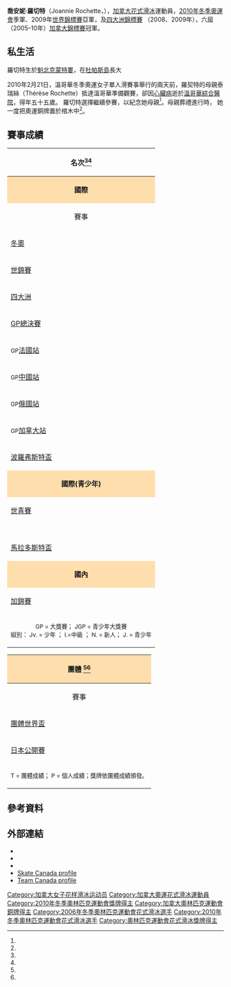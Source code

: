 {{Link style|time=2015-12-11T08:54:29+00:00}}
{{Infobox figure skater
|name=喬安妮·羅切特<br>Joannie Rochette
|image= [[file:Joannie_Rochette_2009_Worlds.jpg|200px]]
|caption= 羅切特於[[2009年世界花式滑冰錦標賽|2009 世錦賽]]
|country= {{CAN}}
|fullname= 
|birth_date= {{birth date and age|1986|1|13}}
|birth_place= [[魁北克|魁北克]][[蒙特婁|蒙特婁]]
|hometown= 魁北克[[:en:La_Visitation-de-l'Île-Dupas,_Quebec|杜帕斯島]] 
|residence= 
|height= {{convert|1.58|m|ftin|abbr=on}}
|coach= Manon Perron <br> Nathalie Martin
|formercoach= Josée Normand <br> [[:en:Sébastien_Britten|Sébastien Britten]] <br> Nathalie Riquier
|choreographer= [[:en:Shae-Lynn_Bourne|Shae-Lynn Bourne]]  <br> [[洛麗·尼科爾|洛麗·尼科爾]]
|formerchoreographer= [[大衛·威爾森|大衛·威爾森]] <br> [[:en:Sébastien_Britten|Sébastien Britten]]
|skating club= CPA Berthierville
|retired =
|combined total= 202.64
|combined date= [[2010年冬季奧林匹克運動會花樣滑冰比賽|2010冬奧]]
|SP score= 71.36
|SP date= [[2010年冬季奧林匹克運動會花樣滑冰比賽|2010冬奧]]
|FS score= 131.28
|FS date= [[2010年冬季奧林匹克運動會花樣滑冰比賽|2010冬奧]]
|medaltemplates= <!-- see [[Template:MedalRelatedTemplates|Template:MedalRelatedTemplates]] -->
{{MedalCountry | {{CAN}} }}
{{MedalSport | [[花式滑冰|花式滑冰]]}}
{{MedalCompetition | [[冬季奥林匹克运动会花样滑冰比赛|冬季奧運會]]}}
{{MedalBronze|[[2010年冬季奧林匹克運動會|2010年冬季奧運會]]|[[2010年冬季奧林匹克運動會花樣滑冰比賽|女子單人滑]]}}
{{MedalCompetition|[[世界花样滑冰锦标赛|世界錦標賽]]}}
{{MedalSilver|[[2009年世界花式滑冰錦標賽|2009 洛杉磯]]|女子單人滑}}
{{MedalCompetition|[[四大洲花样滑冰锦标赛|四大洲錦標賽]] }}
{{MedalSilver|{{tsl|en|2009 Four Continents Figure Skating Championships|2009年四大洲花式滑冰錦標賽|2009 溫哥華}}|女子單人滑}}
{{MedalSilver|{{tsl|en|2008 Four Continents Figure Skating Championships|2008年四大洲花式滑冰錦標賽|2008 高陽}}|女子單人滑}}
{{MedalBronze|{{tsl|en|2007 Four Continents Figure Skating Championships|2007年四大洲花式滑冰錦標賽|2007 科羅拉多泉}}|女子單人滑}}
{{MedalCompetition|[[国际滑冰联盟花样滑冰大奖赛总决赛|大獎賽總決賽]]}}
{{MedalBronze|{{tsl|en|2004–05 Grand Prix of Figure Skating Final|2004–05年国际滑冰联盟花样滑冰大奖赛总决赛|2004–05 北京}}|女子單人滑}}
}}

'''喬安妮·羅切特'''（Joannie Rochette，{{bd|1986年|1月3日|catIdx=R}}），[[加拿大|加拿大]][[花式滑冰|花式滑冰]]運動員，[[2010年冬季奧林匹克運動會花樣滑冰比賽|2010年冬季奧運會]]季軍、2009年[[世界花样滑冰锦标赛|世界錦標賽]]亞軍，及[[四大洲花样滑冰锦标赛|四大洲錦標賽]] （2008、2009年），六屆（2005–10年）[[:en:Canadian_Figure_Skating_Championships|加拿大錦標賽]]冠軍。

==私生活==
羅切特生於[[魁北克|魁北克]][[蒙特婁|蒙特婁]]，在[[:en:La_Visitation-de-l'Île-Dupas,_Quebec|杜帕斯島]]長大

2010年2月21日，溫哥華冬季奧運女子單人滑賽事舉行的兩天前，羅契特的母親泰瑞絲（Thérèse Rochette）抵達溫哥華準備觀賽，卻因[[心臟病|心臟病]]逝於[[:en:Vancouver_General_Hospital|溫哥華綜合醫院]]，得年五十五歲。 羅切特選擇繼續參賽，以紀念她母親<ref name=Momdeath/>。母親葬禮進行時， 她一度把奧運銅牌置於棺木中<ref name=mg100304/>。

==賽事成績==
{| class="wikitable" style="text-align:center"
|-
! colspan=13 align=center | '''名次'''<ref name=isucr/><ref name=scbio/>
|-
! style="background-color: #ffdead; " colspan=13 align=center | '''國際'''
|-
! 賽事
! 1998–99
! 1999–00
! 2000–01
! 2001–02
! 2002–03
! 2003–04
! 2004–05
! 2005–06
! 2006–07
! 2007–08
! {{tsl|en|2008–09 figure skating season|2008－09年花式滑冰賽季|2008–09}}
! {{tsl|en|2009–10 figure skating season|2009－10年花式滑冰賽季|2009–10}}
|-
| align=left | [[冬季奥林匹克运动会花样滑冰比赛|冬奧]] || || || || || || || || 5th || || || || bgcolor=cc9966 | 3rd 
|-
| align=left | [[世界花样滑冰锦标赛|世錦賽]] || || || || || 17th || 8th || 11th || 7th || 10th || 5th || bgcolor=silver | 2nd || 
|-
| align=left | [[四大洲花样滑冰锦标赛|四大洲]] || || || || 9th || 8th || 4th || || || bgcolor=cc9966 | 3rd || bgcolor=silver | 2nd || bgcolor=silver | 2nd || 
|-
| align=left | [[国际滑冰联盟花样滑冰大奖赛总决赛|GP總決賽]] || || || || || || || bgcolor=cc9966 | 3rd || || || || 4th || 5th
|-
| align=left | <small>GP</small>[[国际滑冰联盟花样滑冰大奖赛法國站|法國站]] || || || || || || || bgcolor=gold | 1st || 4th || 4th || || bgcolor=gold | 1st || 
|-
| align=left | <small>GP</small>[[国际滑冰联盟花样滑冰大奖赛中國站|中國站]] || || || || || || || bgcolor=cc9966 | 3rd || || || || || bgcolor=cc9966 | 3rd 
|-
| align=left | <small>GP</small>[[国际滑冰联盟花样滑冰大奖赛俄羅斯站|俄國站]] || || || || || || 4th || || || || bgcolor=cc9966 | 3rd || || 
|-
| align=left | <small>GP</small>[[国际滑冰联盟花样滑冰大奖赛加拿大站|加拿大站]] || || || || || || 10th || || bgcolor=silver | 2nd || bgcolor=gold | 1st || bgcolor=cc9966 | 3rd || bgcolor=gold | 1st || bgcolor=gold | 1st 
|-
| align=left | [[:en:Bofrost_Cup_on_Ice|波羅弗斯特盃]] || || || || || || bgcolor=gold | 1st || || || || || || 
|-
! style="background-color: #ffdead; " colspan=13 align=center | '''國際(青少年)'''
|-
| align=left | [[世界青少年花样滑冰锦标赛|世青賽]] || || || 8th || 5th || || || || || || || ||
|-
| align=left | {{tsl|en|2000–01 ISU Junior Grand Prix|2000–01年国际滑冰联盟青少年花样滑冰大奖赛|JGP法國站}} ||  || || 5th || || || || || || || || || 
|-
| align=left | {{tsl|en|2001–02 ISU Junior Grand Prix|2001–02年国际滑冰联盟青少年花样滑冰大奖赛|JGP義大利站}} ||  || || || bgcolor=cc9966 | 3rd || || || || || || || || 
|-
| align=left | {{tsl|en|2000–01 ISU Junior Grand Prix|2000–01年国际滑冰联盟青少年花样滑冰大奖赛|JGP墨西哥站}} || ||  || 4th ||  || || || || || || || || 
|-
| align=left | {{tsl|en|2001–02 ISU Junior Grand Prix|2001–02年国际滑冰联盟青少年花样滑冰大奖赛|JGP波蘭站}} ||  || || || 5th || || || || || || || || 
|-
| align=left | [[:en:Mladost_Trophy|馬拉多斯特盃]]  || || bgcolor=gold | 1st N. || || || || || || || || || || 
|-
! style="background-color: #ffdead; " colspan=13 align=center | '''國內'''
|-
| align=left | [[:en:Canadian_Figure_Skating_Championships|加錦賽]] || 15th N. || bgcolor=gold | 1st N. || bgcolor=gold | 1st J. || bgcolor=cc9966 | 3rd || bgcolor=silver | 2nd || bgcolor=silver | 2nd || bgcolor=gold | 1st || bgcolor=gold | 1st || bgcolor=gold | 1st || bgcolor=gold | 1st || bgcolor=gold | 1st || bgcolor=gold | 1st
|-
| colspan=13 align=center | <small> GP = 大獎賽； JGP = 青少年大獎賽<br> 組別： Jv. = 少年 ； I.=中級 ； N. = 新人； J. = 青少年 </small> 
|}

{| class="wikitable" style="text-align:center"
|-
! style="background-color: #ffdead; " colspan=6 align=center | '''團體''' <ref name=isucr/><ref name=2013jo/>
|-
! 賽事
! {{tsl|en|2008–09 figure skating season|2008－09年花式滑冰賽季|2008–09}}
! {{tsl|en|2009–10 figure skating season|2009－10年花式滑冰賽季|2009–10}}
! {{tsl|en|2010–11 figure skating season|2010－11年花式滑冰賽季|2010–11}}
! {{tsl|en|2011–12 figure skating season|2011－12年花式滑冰賽季|2011–12}}
! {{tsl|en|2013–14 figure skating season|2013－14年花式滑冰賽季|2013–14}}
|-
| align=left | [[:en:ISU_World_Team_Trophy_in_Figure_Skating|團體世界盃]] || bgcolor=silver | 2T / 2P || || || ||
|-
| align=left | [[:en:Japan_Open_(figure_skating)|日本公開賽]] || || bgcolor=silver | 2T / 1P || bgcolor=silver | 2T / 1P || bgcolor=gold | 1T / 2P || bgcolor=silver | 2T / 2P
|-
| colspan=6 align=center | <small> T = 團體成績； P = 個人成績；獎牌依團體成績頒發。</small> 
|}

==參考資料==
{{Reflist|3|refs=

<ref name=isucr>{{cite web | url = http://www.isuresults.com/bios/isufs_cr_00004797.htm | title = Competition Results: Joannie ROCHETTE | work = International Skating Union | archiveurl = https://web.archive.org/web/20181226035631/http://www.isuresults.com/bios/isufs_cr_00004797.htm | archivedate = 2018-12-26 | deadurl = no | accessdate = 2014-03-29 }}</ref>

<ref name=Momdeath>{{Cite news | title=Tragic news doesn't stop Rochette from skating on | date=February 22, 2010 | first=Beverly | last=Smith | newspaper=The Globe and Mail | page=A1}}</ref>

<ref name=mg100304>{{cite news | last=Ravensbergen | first=Jen | url=http://www.montrealgazette.com/sports/2010wintergames/Funeral+remembers+Joannie+Rochette+mother/2642083/story.html | title=Funeral remembers Joannie Rochette’s mother | newspaper=Montreal Gazette | date=March 4, 2010 | accessdate=March 7, 2010 | archive-date=2018-10-29 | archive-url=https://web.archive.org/web/20181029040641/http://www.montrealgazette.com/sports/2010wintergames/Funeral+remembers+Joannie+Rochette+mother/2642083/story.html | dead-url=yes }}</ref>

<ref name=scbio>{{cite web | url = http://www.skatecanada.ca/en/athletes/national_teams/team_profiles/profile.cfm?strregid=1002667&strcategory=single | title = National Teams: Team Profiles - Joannie Rochette | publisher = Skate Canada | archiveurl = https://web.archive.org/web/20090811053139/http://www.skatecanada.ca/en/athletes/national_teams/team_profiles/profile.cfm?strregid=1002667&strcategory=single | archivedate = 2009年8月11日 | deadurl = yes | accessdate = 2014年3月29日 }}</ref>

<ref name=2013jo>{{cite web | url = http://www.jsfresults.com/InterNational/2013-2014/jo/index.htm | title = 2013 Japan Open detailed results | publisher = Japan Skating Federation Official Results & Data Site | accessdate = 2014-03-29 | archive-date = 2013-10-19 | archive-url = https://web.archive.org/web/20131019012339/http://www.jsfresults.com/InterNational/2013-2014/jo/index.htm | dead-url = no }}</ref>

}}

==外部連結==
{{commons category|Joannie Rochette}}
*{{official website|http://www.joannierochette.ca}}
*{{isu name | id=00004797 | name=Joannie Rochette}}
*{{IMDb name|id=2153235}}
*[https://web.archive.org/web/20090811053139/http://www.skatecanada.ca/en/athletes/national_teams/team_profiles/profile.cfm?strregid=1002667&strcategory=single Skate Canada profile]
*[http://www.ctvolympics.ca/team-canada/athletes/athlete=3250/competitive-history/index.html Team Canada profile]{{Wayback|url=http://www.ctvolympics.ca/team-canada/athletes/athlete=3250/competitive-history/index.html |date=20100313002054 }}

{{Authority control}}

{{DEFAULTSORT:Rochette, Joannie}}
[[Category:加拿大女子花样滑冰运动员|Category:加拿大女子花样滑冰运动员]]
[[Category:加拿大奧運花式滑冰運動員|Category:加拿大奧運花式滑冰運動員]]
[[Category:2010年冬季奧林匹克運動會獎牌得主|Category:2010年冬季奧林匹克運動會獎牌得主]]
[[Category:加拿大奧林匹克運動會銅牌得主|Category:加拿大奧林匹克運動會銅牌得主]]
[[Category:2006年冬季奧林匹克運動會花式滑冰選手|Category:2006年冬季奧林匹克運動會花式滑冰選手]]
[[Category:2010年冬季奧林匹克運動會花式滑冰選手|Category:2010年冬季奧林匹克運動會花式滑冰選手]]
[[Category:奧林匹克運動會花式滑冰獎牌得主|Category:奧林匹克運動會花式滑冰獎牌得主]]